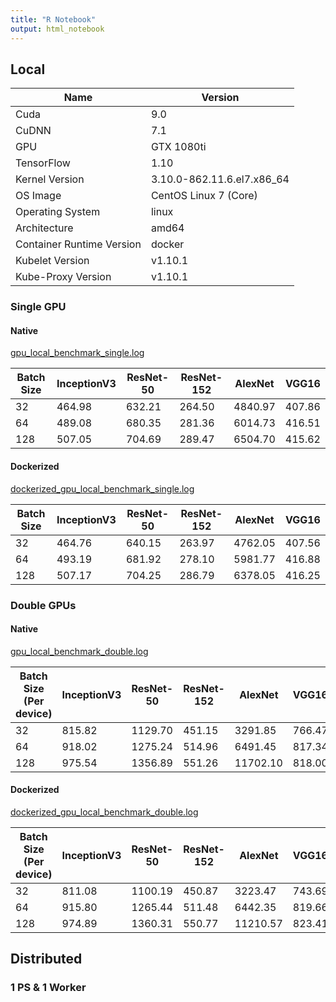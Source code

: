 ```yaml
---
title: "R Notebook"
output: html_notebook
---
```


## Local

| Name | Version |
|------|---------|
|Cuda|                       9.0|
|CuDNN|                      7.1|
|GPU|                        GTX 1080ti|
|TensorFlow|                 1.10|
|Kernel Version|             3.10.0-862.11.6.el7.x86_64|
|OS Image|                   CentOS Linux 7 (Core)|
|Operating System|           linux|
|Architecture|               amd64|
|Container Runtime Version|  docker|//17.3.1|
|Kubelet Version|            v1.10.1|
|Kube-Proxy Version|         v1.10.1|

### Single GPU

#### Native

[gpu_local_benchmark_single.log](./logs/gpu_local_benchmark_single.log)

| Batch Size | InceptionV3 | ResNet-50 | ResNet-152 | AlexNet | VGG16  |
|------------|-------------|-----------|------------|---------|--------|
| 32         | 464.98      | 632.21    | 264.50     | 4840.97 | 407.86 |
| 64         | 489.08      | 680.35    | 281.36     | 6014.73 | 416.51 |
| 128        | 507.05      | 704.69    | 289.47     | 6504.70 | 415.62 |

#### Dockerized

[dockerized_gpu_local_benchmark_single.log](./logs/dockerized_gpu_local_benchmark_single.log)

| Batch Size | InceptionV3 | ResNet-50 | ResNet-152 | AlexNet | VGG16  |
|------------|-------------|-----------|------------|---------|--------|
| 32         | 464.76      | 640.15    | 263.97     | 4762.05 | 407.56 |
| 64         | 493.19      | 681.92    | 278.10     | 5981.77 | 416.88 |
| 128        | 507.17      | 704.25    | 286.79     | 6378.05 | 416.25 |

### Double GPUs

#### Native

[gpu_local_benchmark_double.log](./logs/gpu_local_benchmark_double.log)

| Batch Size (Per device) | InceptionV3 | ResNet-50 | ResNet-152 | AlexNet  | VGG16  |
|-------------------------|-------------|-----------|------------|----------|--------|
| 32                      | 815.82      | 1129.70   | 451.15     | 3291.85  | 766.47 |
| 64                      | 918.02      | 1275.24   | 514.96     | 6491.45  | 817.34 |
| 128                     | 975.54      | 1356.89   | 551.26     | 11702.10 | 818.00 |

#### Dockerized

[dockerized_gpu_local_benchmark_double.log](./logs/dockerized_gpu_local_benchmark_double.log)

| Batch Size (Per device) | InceptionV3 | ResNet-50 | ResNet-152 | AlexNet  | VGG16  |
|-------------------------|-------------|-----------|------------|----------|--------|
| 32                      | 811.08      | 1100.19   | 450.87     | 3223.47  | 743.69 |
| 64                      | 915.80      | 1265.44   | 511.48     | 6442.35  | 819.66 |
| 128                     | 974.89      | 1360.31   | 550.77     | 11210.57 | 823.41 |

## Distributed

### 1 PS & 1 Worker
